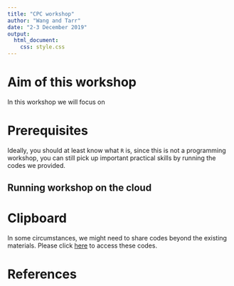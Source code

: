 ```yaml
---
title: "CPC workshop"
author: "Wang and Tarr"
date: "2-3 December 2019"
output:
  html_document:
    css: style.css
---
```


# Aim of this workshop

In this workshop we will focus on 

# Prerequisites

Ideally, you should at least know what `R` is, since this is not a programming workshop, you can still pick up important practical skills by running the codes we provided. 

## Running workshop on the cloud


# Clipboard

In some circumstances, we might need to share codes beyond the existing materials. Please click [here](https://docs.google.com/document/d/136YffzxjkUM8RIGsnjD_yOkCTWw4Ijdwjy4_58nC-zc/edit?usp=sharing) to access these codes. 


# References
